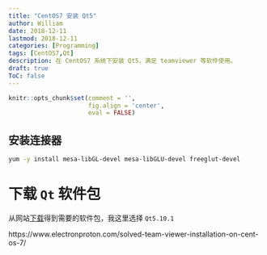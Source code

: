 ```yaml
---
title: "CentOS7 安装 Qt5"
author: William
date: 2018-12-11
lastmod: 2018-12-11
categories: [Programming]
tags: [CentOS7,Qt]
description: 在 CentOS7 系统下安装 Qt5，满足 teamviewer 等软件使用。
draft: true
ToC: false
---
```


```r
knitr::opts_chunk$set(comment = '',
                      fig.align = 'center',
                      eval = FALSE)
```

## 安装连接器

```bash
yum -y install mesa-libGL-devel mesa-libGLU-devel freeglut-devel
```

# 下载 `Qt` 软件包

从网站[下载](http://download.qt.io/archive/qt/)得到需要的软件包，我这里选择 `Qt5.10.1`

https://www.electronproton.com/solved-team-viewer-installation-on-cent-os-7/
